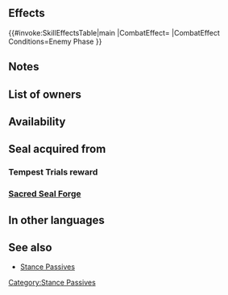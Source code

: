 {{Passive
|type=A
|exclusive=0
|1name=Fierce Stance 1
|1tagid=SID_鬼神の構え1
|1promotionRarity=4
|1promotionTier=1
|1required=-
|1effect=If foe initiates combat, grants Atk+2 during combat.
|1cost=50
|2name=Fierce Stance 2
|2tagid=SID_鬼神の構え2
|2promotionRarity=5
|2promotionTier=1
|2effect=If foe initiates combat, grants Atk+4 during combat.
|2cost=100
|3name=Fierce Stance 3
|3tagid=SID_鬼神の構え3
|3effect=If foe initiates combat, grants Atk+6 during combat.
|3cost=200
|canUseWeapon={{WeaponList|exclude=Staff}}
|canUseMove={{MoveList|all}}
|properties=random_all
}}
==Effects==
{{#invoke:SkillEffectsTable|main
|CombatEffect={{SkillEffectText|Temporary buffs|Atk|6}}
|CombatEffect Conditions=Enemy Phase
}}
==Notes==
{{IfFoeInitiates}}
{{Temporary buffs}}
==List of owners==
{{Skill Hero List}}
==Availability==
{{PassiveFocusList}}
{{PassiveDistributionList}}
{{PassiveCombatManualList}}
==Seal acquired from==
===Tempest Trials reward===
{{Tempest Trials seal reward}}
===[[Sacred Seal Forge]]===
{{SealCosts
|seals=Fierce Stance 1;Fierce Stance 2;Fierce Stance 3
|badgeColor=Scarlet
|costs1=20;100;20
|costs2=60;200;50
|costs3=400;1000;100
}}
==In other languages==
{{OtherLanguages
|japanese=鬼神の構え
|german=Wilde Haltung
|spanishEU=Postura feroz
|spanishLA=Postura feroz
|french=Posture féroce
|italian=Posa fiera
|chineseTW=鬼神架勢
|portuguese=Postura feroz
}}
==See also==
{{See also skills|cond=Description LIKE '%if foe initiates combat, grants Atk+%during combat%' AND Exclusive='1'}}
* [[Stance Passives]]
{{Seals Navbox}}
{{Passives Navbox|A}}
[[Category:Stance Passives]]